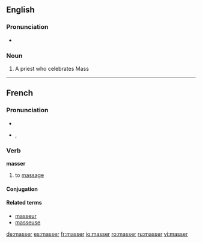 ==English==

===Pronunciation===
* {{rhymes|æsə(r)}}

===Noun===
{{en-noun}}

# {{obsolete}} A priest who celebrates Mass

----

==French==

===Pronunciation===
* {{audio|Fr-masser.ogg|audio}}
* {{IPA|/ma.se/|lang=fr}}, {{SAMPA|/ma.se/}}

===Verb===
'''masser'''

# to [[massage]]

====Conjugation====
{{fr-conj-er|mass|avoir}}

====Related terms====
* [[masseur]]
* [[masseuse]]

[[de:masser]]
[[es:masser]]
[[fr:masser]]
[[io:masser]]
[[ro:masser]]
[[ru:masser]]
[[vi:masser]]
